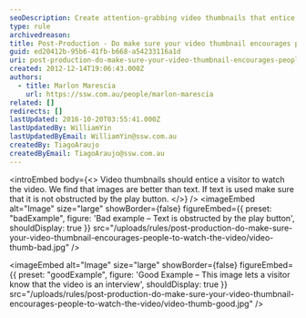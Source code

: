 ```yaml
---
seoDescription: Create attention-grabbing video thumbnails that entice viewers to watch by using images rather than text.
type: rule
archivedreason:
title: Post-Production - Do make sure your video thumbnail encourages people to watch the video?
guid: ed20412b-95b6-41fb-b668-a54233116a1d
uri: post-production-do-make-sure-your-video-thumbnail-encourages-people-to-watch-the-video
created: 2012-12-14T19:06:43.000Z
authors:
  - title: Marlon Marescia
    url: https://ssw.com.au/people/marlon-marescia
related: []
redirects: []
lastUpdated: 2016-10-20T03:55:41.000Z
lastUpdatedBy: WilliamYin
lastUpdatedByEmail: WilliamYin@ssw.com.au
createdBy: TiagoAraujo
createdByEmail: TiagoAraujo@ssw.com.au
---
```


<introEmbed
  body={<>
Video thumbnails should entice a visitor to watch the video. We find that images are better than text. If text is used make sure that it is not obstructed by the play button.
  </>}
/>
<imageEmbed
  alt="Image"
  size="large"
  showBorder={false}
  figureEmbed={{
    preset: "badExample",
    figure: 'Bad example – Text is obstructed by the play button',
    shouldDisplay: true
  }}
  src="/uploads/rules/post-production-do-make-sure-your-video-thumbnail-encourages-people-to-watch-the-video/video-thumb-bad.jpg"
/>

<imageEmbed
  alt="Image"
  size="large"
  showBorder={false}
  figureEmbed={{
    preset: "goodExample",
    figure: 'Good Example – This image lets a visitor know that the video is an interview',
    shouldDisplay: true
  }}
  src="/uploads/rules/post-production-do-make-sure-your-video-thumbnail-encourages-people-to-watch-the-video/video-thumb-good.jpg"
/>
